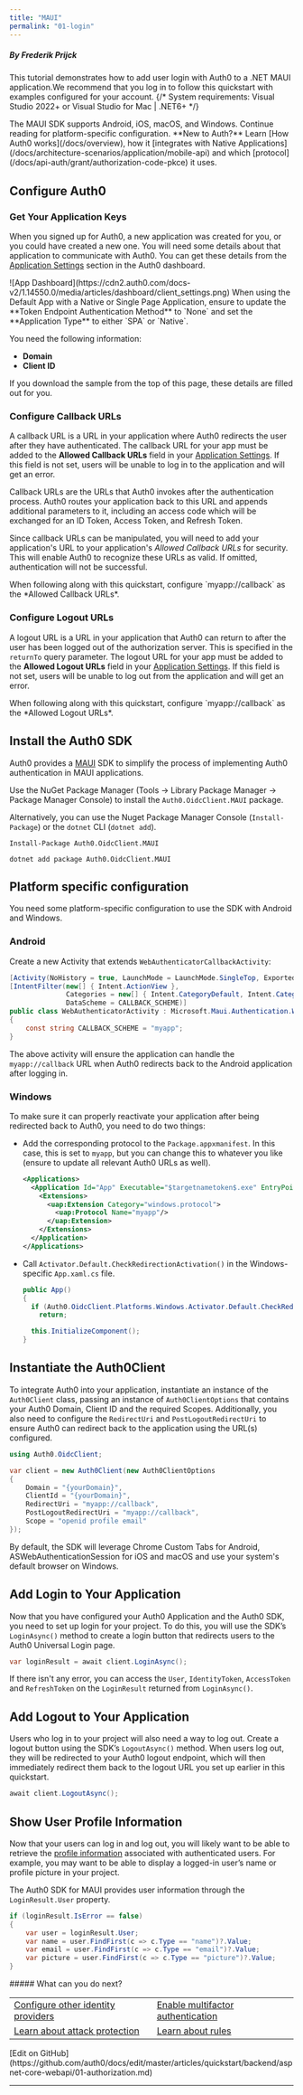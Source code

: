 ```yaml
---
title: "MAUI"
permalink: "01-login"
---
```


##### By Frederik Prijck

This tutorial demonstrates how to add user login with Auth0 to a .NET MAUI application.We recommend that you log in to follow this quickstart with examples configured for your account.
{/* <Card title="View on Github" href="https://github.com/auth0-samples/auth0-maui-samples/tree/master/Sample" icon="github">
System requirements: Visual Studio 2022+ or Visual Studio for Mac | .NET6+
</Card> */}

<Callout icon="file-lines" iconType="regular">
The MAUI SDK supports Android, iOS, macOS, and Windows. Continue reading for platform-specific configuration.
</Callout>

<Callout icon="file-lines" iconType="regular">
**New to Auth?** Learn [How Auth0 works](/docs/overview), how it [integrates with Native Applications](/docs/architecture-scenarios/application/mobile-api) and which [protocol](/docs/api-auth/grant/authorization-code-pkce) it uses.
</Callout>

## Configure Auth0

### Get Your Application Keys

When you signed up for Auth0, a new application was created for you, or you could have created a new one. You will need some details about that application to communicate with Auth0. You can get these details from the [Application Settings](https://manage.auth0.com/#/applications) section in the Auth0 dashboard.

<Frame>![App Dashboard](https://cdn2.auth0.com/docs-v2/1.14550.0/media/articles/dashboard/client_settings.png)</Frame>

<Callout icon="file-lines" iconType="regular">
When using the Default App with a Native or Single Page Application, ensure to update the **Token Endpoint Authentication Method** to `None` and set the **Application Type** to either `SPA` or `Native`.
</Callout>

You need the following information:

* **Domain**
* **Client ID**

<Callout icon="file-lines" iconType="regular">
If you download the sample from the top of this page, these details are filled out for you.
</Callout>

### Configure Callback URLs

A callback URL is a URL in your application where Auth0 redirects the user after they have authenticated. The callback URL for your app must be added to the **Allowed Callback URLs** field in your [Application Settings](https://manage.auth0.com/#/applications). If this field is not set, users will be unable to log in to the application and will get an error.

Callback URLs are the URLs that Auth0 invokes after the authentication process. Auth0 routes your application back to this URL and appends additional parameters to it, including an access code which will be exchanged for an ID Token, Access Token, and Refresh Token.

Since callback URLs can be manipulated, you will need to add your application's URL to your application's *Allowed Callback URLs* for security. This will enable Auth0 to recognize these URLs as valid. If omitted, authentication will not be successful.

<Callout icon="file-lines" iconType="regular">
When following along with this quickstart, configure `myapp://callback` as the *Allowed Callback URLs*.
</Callout>

### Configure Logout URLs

A logout URL is a URL in your application that Auth0 can return to after the user has been logged out of the authorization server. This is specified in the `returnTo` query parameter. The logout URL for your app must be added to the **Allowed Logout URLs** field in your [Application Settings](https://manage.auth0.com/#/applications). If this field is not set, users will be unable to log out from the application and will get an error.

<Callout icon="file-lines" iconType="regular">
When following along with this quickstart, configure `myapp://callback` as the *Allowed Logout URLs*.
</Callout>

## Install the Auth0 SDK

Auth0 provides a [MAUI](https://www.nuget.org/packages/Auth0.OidcClient.MAUI/) SDK to simplify the process of implementing Auth0 authentication in MAUI applications.

Use the NuGet Package Manager (Tools -> Library Package Manager -> Package Manager Console) to install the `Auth0.OidcClient.MAUI` package.

Alternatively, you can use the Nuget Package Manager Console (`Install-Package`) or the `dotnet` CLI (`dotnet add`).

```
Install-Package Auth0.OidcClient.MAUI
```






```
dotnet add package Auth0.OidcClient.MAUI
```






## Platform specific configuration

You need some platform-specific configuration to use the SDK with Android and Windows.

### Android

Create a new Activity that extends `WebAuthenticatorCallbackActivity`:

```cs lines
[Activity(NoHistory = true, LaunchMode = LaunchMode.SingleTop, Exported = true)]
[IntentFilter(new[] { Intent.ActionView },
              Categories = new[] { Intent.CategoryDefault, Intent.CategoryBrowsable },
              DataScheme = CALLBACK_SCHEME)]
public class WebAuthenticatorActivity : Microsoft.Maui.Authentication.WebAuthenticatorCallbackActivity
{
    const string CALLBACK_SCHEME = "myapp";
}
```






The above activity will ensure the application can handle the `myapp://callback` URL when Auth0 redirects back to the Android application after logging in.

### Windows

To make sure it can properly reactivate your application after being redirected back to Auth0, you need to do two things:

* Add the corresponding protocol to the `Package.appxmanifest`. In this case, this is set to `myapp`, but you can change this to whatever you like (ensure to update all relevant Auth0 URLs as well).

  ```xml lines
  <Applications>
    <Application Id="App" Executable="$targetnametoken$.exe" EntryPoint="$targetentrypoint$">
      <Extensions>
        <uap:Extension Category="windows.protocol">
          <uap:Protocol Name="myapp"/>
        </uap:Extension>
      </Extensions>
    </Application>
  </Applications>
  ```


  

  
* Call `Activator.Default.CheckRedirectionActivation()` in the Windows-specific `App.xaml.cs` file.

  ```cs lines
  public App()
  {
    if (Auth0.OidcClient.Platforms.Windows.Activator.Default.CheckRedirectionActivation())
      return;

    this.InitializeComponent();
  }
  ```


  

  

## Instantiate the Auth0Client

To integrate Auth0 into your application, instantiate an instance of the `Auth0Client` class, passing an instance of `Auth0ClientOptions` that contains your Auth0 Domain, Client ID and the required Scopes.
Additionally, you also need to configure the `RedirectUri` and `PostLogoutRedirectUri` to ensure Auth0 can redirect back to the application using the URL(s) configured.

```cs lines
using Auth0.OidcClient;

var client = new Auth0Client(new Auth0ClientOptions
{
    Domain = "{yourDomain}",
    ClientId = "{yourDomain}",
    RedirectUri = "myapp://callback",
    PostLogoutRedirectUri = "myapp://callback",
    Scope = "openid profile email"
});
```






By default, the SDK will leverage Chrome Custom Tabs for Android, ASWebAuthenticationSession for iOS and macOS and use your system's default browser on Windows.

## Add Login to Your Application

Now that you have configured your Auth0 Application and the Auth0 SDK, you need to set up login for your project. To do this, you will use the SDK’s `LoginAsync()` method to create a login button that redirects users to the Auth0 Universal Login page.

```cs lines
var loginResult = await client.LoginAsync();
```






If there isn't any error, you can access the `User`, `IdentityToken`, `AccessToken` and `RefreshToken` on the `LoginResult` returned from `LoginAsync()`.

## Add Logout to Your Application

Users who log in to your project will also need a way to log out. Create a logout button using the SDK’s `LogoutAsync()` method. When users log out, they will be redirected to your Auth0 logout endpoint, which will then immediately redirect them back to the logout URL you set up earlier in this quickstart.

```cs lines
await client.LogoutAsync();
```






## Show User Profile Information

Now that your users can log in and log out, you will likely want to be able to retrieve the [profile information](https://auth0.com/docs/users/concepts/overview-user-profile) associated with authenticated users. For example, you may want to be able to display a logged-in user’s name or profile picture in your project.

The Auth0 SDK for MAUI provides user information through the `LoginResult.User` property.

```cs lines
if (loginResult.IsError == false)
{
    var user = loginResult.User;
    var name = user.FindFirst(c => c.Type == "name")?.Value;
    var email = user.FindFirst(c => c.Type == "email")?.Value;
    var picture = user.FindFirst(c => c.Type == "picture")?.Value;
}
```

<Callout icon="file-lines" iconType="regular">
##### What can you do next?
<table>
  <tr>
    <td><a href="/docs/identityproviders">Configure other identity providers</a></td>
    <td><a href="/docs/multifactor-authentication">Enable multifactor authentication</a></td>
  </tr>
  <tr>
    <td><a href="/docs/attack-protection">Learn about attack protection</a></td>
    <td><a href="/docs/rules">Learn about rules</a></td>
  </tr>
</table>
[Edit on GitHub](https://github.com/auth0/docs/edit/master/articles/quickstart/backend/aspnet-core-webapi/01-authorization.md)
</Callout>

---